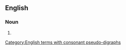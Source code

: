 ==English==

===Noun===
{{head|en|noun form}}

# {{plural of|dishonoured bill|lang=en}}

[[Category:English terms with consonant pseudo-digraphs]]